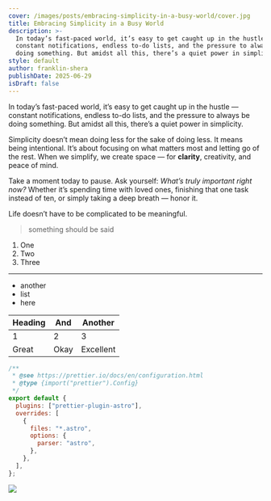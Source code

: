 ```yaml
---
cover: /images/posts/embracing-simplicity-in-a-busy-world/cover.jpg
title: Embracing Simplicity in a Busy World
description: >-
  In today’s fast-paced world, it’s easy to get caught up in the hustle —
  constant notifications, endless to-do lists, and the pressure to always be
  doing something. But amidst all this, there’s a quiet power in simplicity.
style: default
author: franklin-shera
publishDate: 2025-06-29
isDraft: false
---
```

In today’s fast-paced world, it’s easy to get caught up in the hustle — constant notifications, endless to-do lists, and the pressure to always be doing something. But amidst all this, there’s a quiet power in simplicity.

Simplicity doesn’t mean doing less for the sake of doing less. It means being intentional. It’s about focusing on what matters most and letting go of the rest. When we simplify, we create space — for **clarity**, creativity, and peace of mind.

Take a moment today to pause. Ask yourself: *What’s truly important right now?* Whether it’s spending time with loved ones, finishing that one task instead of ten, or simply taking a deep breath — honor it.

Life doesn’t have to be complicated to be meaningful.



> something should be said



1. One
2. Two
3. Three

---

* another
* list
* here

| Heading | And  | Another   |
| ------- | ---- | --------- |
| 1       | 2    | 3         |
| Great   | Okay | Excellent |



```js
/**
 * @see https://prettier.io/docs/en/configuration.html
 * @type {import("prettier").Config}
 */
export default {
  plugins: ["prettier-plugin-astro"],
  overrides: [
    {
      files: "*.astro",
      options: {
        parser: "astro",
      },
    },
  ],
};

```



![](/images/posts/embracing-simplicity-in-a-busy-world/giovanna-oliveira-silva-whPiXwwHSOU-unsplash\(1\).jpg)
